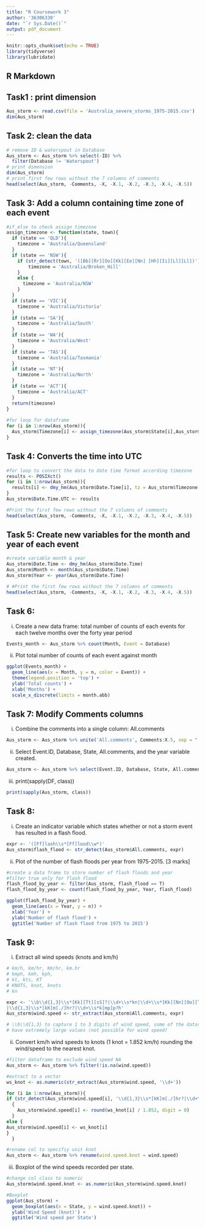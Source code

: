 ```yaml
---
title: "R Coursework 3"
author: '36306330'
date: "`r Sys.Date()`"
output: pdf_document
---
```


```r
knitr::opts_chunk$set(echo = TRUE)
library(tidyverse)
library(lubridate)
```

## R Markdown

## Task1 : print dimension

```r
Aus_storm <- read.csv(file = 'Australia_severe_storms_1975-2015.csv')
dim(Aus_storm)
```

## Task 2: clean the data

```r
# remove ID & waterspout in Database
Aus_storm <- Aus_storm %>% select(-ID) %>% 
  filter(Database != 'Waterspout')
# print dimension
dim(Aus_storm)
# print first few rows without the 7 columns of comments
head(select(Aus_storm, -Comments, -X, -X.1, -X.2, -X.3, -X.4, -X.5))
```

## Task 3: Add a column containing time zone of each event

```r
#if_else to check assign timezone
assign_timezone <- function(state, town){
  if (state == 'QLD'){
    timezone = 'Australia/Queensland'
  }
  if (state == 'NSW'){
    if (str_detect(town, '([Bb][Rr][Oo][Kk][Ee][Nn] [Hh][Ii][Ll][Ll])')){
        timezone = 'Australia/Broken_Hill'
    }
    else {
      timezone = 'Australia/NSW'
    }
  }
  if (state == 'VIC'){
    timezone = 'Australia/Victoria'
  }
  if (state == 'SA'){
    timezone = 'Australia/South'
  }
  if (state == 'WA'){
    timezone = 'Australia/West'
  }
  if (state == 'TAS'){
    timezone = 'Australia/Tasmania'
  }
  if (state == 'NT'){
    timezone = 'Australia/North'
  }
  if (state == 'ACT'){
    timezone = 'Australia/ACT'
  }
  return(timezone)
}
  
#for loop for dataframe
for (i in 1:nrow(Aus_storm)){
  Aus_storm$Timezone[i] <- assign_timezone(Aus_storm$State[i],Aus_storm$Nearest.town[i])
}
```

## Task 4: Converts the time into UTC

```r
#for loop to convert the data to date time format according timezone
results <- POSIXct()
for (i in 1:nrow(Aus_storm)){
  results[i] <- dmy_hm(Aus_storm$Date.Time[i], tz = Aus_storm$Timezone[i])
}
Aus_storm$Date.Time.UTC <- results

#Print the first few rows without the 7 columns of comments
head(select(Aus_storm, -Comments, -X, -X.1, -X.2, -X.3, -X.4, -X.5))
```

## Task 5: Create new variables for the month and year of each event

```r
#create variable month & year
Aus_storm$Date.Time <- dmy_hm(Aus_storm$Date.Time)
Aus_storm$Month <- month(Aus_storm$Date.Time)
Aus_storm$Year <- year(Aus_storm$Date.Time)

# #Print the first few rows without the 7 columns of comments
head(select(Aus_storm, -Comments, -X, -X.1, -X.2, -X.3, -X.4, -X.5))
```

## Task 6:

i)  Create a new data frame: total number of counts of each events for each twelve months over the forty year period
```r
Events_month <- Aus_storm %>% count(Month, Event = Database)
```

ii) Plot total number of counts of each event against month
```r
ggplot(Events_month) +
  geom_line(aes(x = Month, y = n, color = Event)) +
  theme(legend.position = 'top') +
  ylab('Total counts') +
  xlab('Months') +
  scale_x_discrete(limits = month.abb)
```

## Task 7: Modify Comments columns

i)  Combine the comments into a single column: All.comments
```r
Aus_storm <- Aus_storm %>% unite('All.comments', Comments:X.5, sep = " ")
```

ii) Select Event.ID, Database, State, All.comments, and the year variable created.
```r
Aus_storm <- Aus_storm %>% select(Event.ID, Database, State, All.comments, Year)
```

iii) print(sapply(DF, class))
```r
print(sapply(Aus_storm, class))
```

## Task 8:

i)  Create an indicator variable which states whether or not a storm event has resulted in a flash flood.
```r
expr <- '([Ff]lash\\s*[Ff]lood\\w*)'
Aus_storm$flash_flood <- str_detect(Aus_storm$All.comments, expr)
```

ii) Plot of the number of flash floods per year from 1975-2015. [3 marks]
```r
#create a data frame to store number of flash floods and year
#filter true only for flash flood
flash_flood_by_year <- filter(Aus_storm, flash_flood == T)
flash_flood_by_year <- count(flash_flood_by_year, Year, flash_flood)

ggplot(flash_flood_by_year) +
  geom_line(aes(x = Year, y = n)) + 
  xlab('Year') +
  ylab('Number of flash flood') +
  ggtitle('Number of flash flood from 1975 to 2015')
```

## Task 9:

i)  Extract all wind speeds (knots and km/h)
```r
# km/h, km/hr, Km/hr, km.hr
# kmph, kmh, kph,
# kt, kts, KT 
# KNOTS, knot, knots 
# kn 

expr <- '\\b\\d{1,3}\\s*[Kk][Tt][sS]?|\\d+\\s*kn|\\d+\\s*[Kk][Nn][Oo][Tt][Ss]?
|\\d{1,3}\\s*[kK]m[./]hr?|\\d+\\s*k[mp]p?h'
Aus_storm$wind.speed <- str_extract(Aus_storm$All.comments, expr)

# \\b\\d{1,3} to capture 1 to 3 digits of wind speed, some of the datas
# have extremely large values (not possible for wind speed)
```

ii) Convert km/h wind speeds to knots (1 knot = 1.852 km/h) rounding the wind/speed to the nearest knot.
```r
#filter dataframe to exclude wind speed NA
Aus_storm <- Aus_storm %>% filter(!is.na(wind.speed))

#extract to a vector
ws_knot <- as.numeric(str_extract(Aus_storm$wind.speed, '\\d+'))

for (i in 1:nrow(Aus_storm)){
if (str_detect(Aus_storm$wind.speed[i], '\\d{1,3}\\s*[kK]m[./]hr?|\\d+\\s*k[mp]p?h'))
  {
    Aus_storm$wind.speed[i] <- round(ws_knot[i] / 1.852, digit = 0)
  }
else {
Aus_storm$wind.speed[i] <- ws_knot[i]
} 
  }

#rename col to specifiy unit knot
Aus_storm <- Aus_storm %>% rename(wind.speed.knot = wind.speed)
```

iii) Boxplot of the wind speeds recorded per state.

```r
#change col class to numeric
Aus_storm$wind.speed.knot <- as.numeric(Aus_storm$wind.speed.knot)

#Boxplot
ggplot(Aus_storm) +
  geom_boxplot(aes(x = State, y = wind.speed.knot)) +
  ylab('Wind Speed (knot)') +
  ggtitle('Wind speed per State')
```
